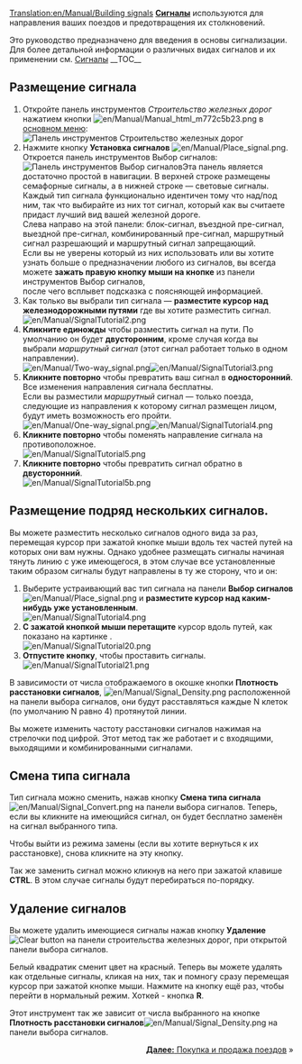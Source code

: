 [[Translation:en/Manual/Building signals]]
{{ru/Manual/Tutorial/Учебник}}
'''[[ru/Manual/Сигналы|Сигналы]]''' используются для направления ваших поездов и предотвращения их столкновений.

Это руководство предназначено для введения в основы сигнализации. Для более детальной информации о различных видах сигналов и их применении см. [[ru/Manual/Сигналы|Сигналы]]
__TOC__
==Размещение сигнала==
#Откройте панель инструментов ''Строительство железных дорог'' нажатием кнопки [[File:en/Manual/Manual html m772c5b23.png]] в [[ru/Manual/Интерфейс игры#panel-upravleniia|основном меню]]:<br/>[[File:en/Manual/Railroad Construction.png|none|frame|Панель инструментов Строительство железных дорог]]
#Нажмите кнопку '''Установка сигналов''' [[File:en/Manual/Place signal.png]]. Откроется панель инструментов Выбор сигналов:<br/>[[File:en/Manual/Signal Selection.png|none|frame|Панель инструментов Выбор сигналов]]Эта панель является достаточно простой в навигации. В верхней строке размещены семафорные сигналы, а в нижней строке &mdash; световые сигналы.<br /> Каждый тип сигнала функционально идентичен тому что над/под ним, так что выбирайте из них тот сигнал, который как вы считаете придаст лучший вид вашей железной дороге.<br/> Слева направо на этой панели: блок-сигнал, въездной пре-сигнал, выездной пре-сигнал, комбинированный пре-сигнал, маршрутный сигнал разрешающий и маршрутный сигнал запрещающий.<br /> Если вы не уверены который из них использовать или вы хотите узнать больше  о предназначении любого из сигналов, вы всегда можете '''зажать правую кнопку мыши на кнопке''' из панели инструментов Выбор сигналов,<br /> после чего всплывет подсказка с поясняющей информацией.
#Как только вы выбрали тип сигнала &mdash; '''разместите курсор над железнодорожными путями''' где вы хотите разместить сигнал.<br/>[[File:en/Manual/SignalTutorial2.png|none|frame]]
#'''Кликните единожды''' чтобы разместить сигнал на пути. По умолчанию он будет '''двусторонним''', кроме случая когда вы выбрали ''маршрутный сигнал'' (этот сигнал работает только в одном направлении).<br/>[[File:en/Manual/Two-way signal.png|frame|left]][[File:en/Manual/SignalTutorial3.png|none|frame]]
#'''Кликните повторно''' чтобы превратить ваш сигнал в '''односторонний'''. Все изменения направления сигнала бесплатны.<br /> Если вы разместили ''маршрутный'' сигнал &mdash; только поезда, следующие из направления к которому сигнал размещен лицом, будут иметь возможность его пройти. <br/>[[File:en/Manual/One-way signal.png|frame|left]][[File:en/Manual/SignalTutorial4.png|none|frame]]
#'''Кликните повторно''' чтобы поменять направление сигнала на противоположное.<br/>[[File:en/Manual/SignalTutorial5.png|none|frame]]
#'''Кликните повторно''' чтобы превратить сигнал обратно в '''двусторонний'''.<br/>[[File:en/Manual/SignalTutorial5b.png|none|frame]]

== Размещение подряд нескольких сигналов. ==
Вы можете разместить несколько сигналов одного вида за раз, перемещая курсор при зажатой кнопке мыши вдоль тех частей путей на которых они вам нужны. Однако удобнее размещать сигналы начиная тянуть линию с уже имеющегося, в этом случае все установленные таким образом сигналы будут направлены в ту же сторону, что и он:
#Выберите устраивающий вас тип сигнала на панели '''Выбор сигналов''' [[File:en/Manual/Place signal.png]] и '''разместите курсор над каким-нибудь уже установленным'''.<br/>[[File:en/Manual/SignalTutorial4.png|none|frame]]
#'''С зажатой кнопкой мыши перетащите''' курсор вдоль путей, как показано на картинке .<br/>[[File:en/Manual/SignalTutorial20.png|none|frame]]
#'''Отпустите кнопку''', чтобы проставить сигналы.<br/>[[File:en/Manual/SignalTutorial21.png|none|frame]]

В зависимости от числа отображаемого в окошке кнопки '''Плотность расстановки сигналов''', [[File:en/Manual/Signal Density.png]] расположенной на панели выбора сигналов, они будут расставляться каждые N клеток (по умолчанию N равно 4) протянутой линии.

Вы можете изменить частоту расстановки сигналов нажимая на стрелочки под цифрой. Этот метод так же работает и с входящими, выходящими и комбинированными сигналами.

== Смена типа сигнала ==
Тип сигнала можно сменить, нажав кнопку '''Смена типа сигнала''' [[File:en/Manual/Signal Convert.png]] на панели выбора сигналов. Теперь, если вы кликните на имеющийся сигнал, он будет бесплатно заменён на сигнал выбранного типа.

Чтобы выйти из режима замены (если вы хотите вернуться к их расстановке), снова кликните на эту кнопку.

Так же заменить сигнал можно кликнув на него при зажатой клавише '''CTRL'''. В этом случае сигналы будут перебираться по-порядку.

== Удаление сигналов ==
Вы можете удалить имеющиеся сигналы нажав кнопку '''Удаление''' [[File:en/Manual/Toggle clear active.png|Clear button]] на панели строительства железных дорог, при открытой панели выбора сигналов.

Белый квадратик сменит цвет на красный. Теперь вы можете удалять как отдельные сигналы, кликая на них, так и помногу сразу перемещая курсор при зажатой кнопке мыши. Нажмите на кнопку ещё раз, чтобы перейти в нормальный режим. Хоткей - кнопка '''R'''.

Этот инструмент так же зависит от числа выбранного на кнопке '''Плотность расстановки сигналов'''[[File:en/Manual/Signal Density.png]] на панели выбора сигналов.

<span style="float: right">[[ru/Manual/Покупка и продажа поездов|'''Далее:''' Покупка и продажа поездов]] &raquo;</span>